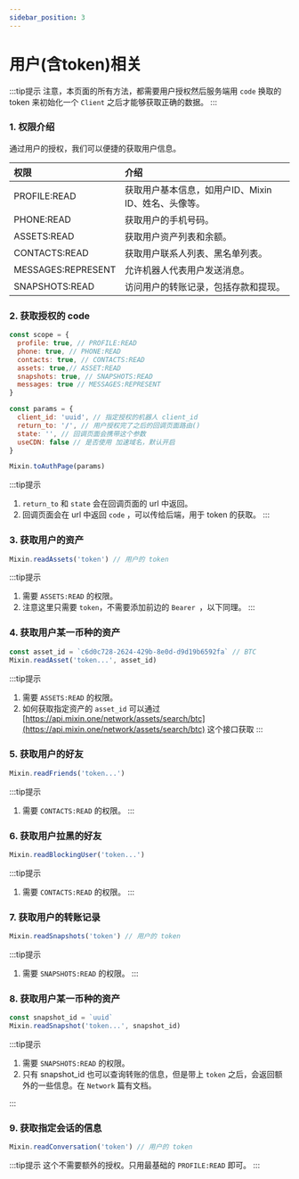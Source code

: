 ```yaml
---
sidebar_position: 3
---
```


# 用户(含token)相关

:::tip提示
注意，本页面的所有方法，都需要用户授权然后服务端用 `code` 换取的 token 来初始化一个 `Client` 之后才能够获取正确的数据。
:::

### 1. 权限介绍
通过用户的授权，我们可以便捷的获取用户信息。

| 权限               | 介绍                                                 |
| :----------------- | :--------------------------------------------------- |
| PROFILE:READ       | 获取用户基本信息，如用户ID、Mixin ID、姓名、头像等。 |
| PHONE:READ         | 获取用户的手机号码。                                 |
| ASSETS:READ        | 获取用户资产列表和余额。                             |
| CONTACTS:READ      | 获取用户联系人列表、黑名单列表。                     |
| MESSAGES:REPRESENT | 允许机器人代表用户发送消息。                         |
| SNAPSHOTS:READ     | 访问用户的转账记录，包括存款和提现。                 |

### 2. 获取授权的 code
```js
const scope = {
  profile: true, // PROFILE:READ
  phone: true, // PHONE:READ
  contacts: true, // CONTACTS:READ
  assets: true,// ASSET:READ
  snapshots: true, // SNAPSHOTS:READ
  messages: true // MESSAGES:REPRESENT
}

const params = {
  client_id: 'uuid', // 指定授权的机器人 client_id
  return_to: '/', // 用户授权完了之后的回调页面路由() 
  state: '', // 回调页面会携带这个参数
  useCDN: false // 是否使用 加速域名，默认开启
}

Mixin.toAuthPage(params)
```
:::tip提示
1. `return_to` 和 `state` 会在回调页面的 url 中返回。
2. 回调页面会在 url 中返回 `code` ，可以传给后端，用于 token 的获取。
:::

### 3. 获取用户的资产
```js
Mixin.readAssets('token') // 用户的 token
```
:::tip提示
1. 需要 `ASSETS:READ` 的权限。
2. 注意这里只需要 `token`，不需要添加前边的 `Bearer `，以下同理。
:::

### 4. 获取用户某一币种的资产
```js
const asset_id = `c6d0c728-2624-429b-8e0d-d9d19b6592fa` // BTC
Mixin.readAsset('token...', asset_id)
```
:::tip提示
1. 需要 `ASSETS:READ` 的权限。
2. 如何获取指定资产的 `asset_id` 可以通过 [https://api.mixin.one/network/assets/search/btc](https://api.mixin.one/network/assets/search/btc) 这个接口获取
:::

### 5. 获取用户的好友
```js
Mixin.readFriends('token...')
```

:::tip提示
1. 需要 `CONTACTS:READ` 的权限。
:::

### 6. 获取用户拉黑的好友
```js
Mixin.readBlockingUser('token...')
```

:::tip提示
1. 需要 `CONTACTS:READ` 的权限。
:::

### 7. 获取用户的转账记录
```js
Mixin.readSnapshots('token') // 用户的 token
```
:::tip提示
1. 需要 `SNAPSHOTS:READ` 的权限。
:::

### 8. 获取用户某一币种的资产
```js
const snapshot_id = `uuid`
Mixin.readSnapshot('token...', snapshot_id)
```
:::tip提示
1. 需要 `SNAPSHOTS:READ` 的权限。
2. 只有 snapshot_id 也可以查询转账的信息，但是带上 `token` 之后，会返回额外的一些信息。在 `Network` 篇有文档。

:::

### 9. 获取指定会话的信息
```js
Mixin.readConversation('token') // 用户的 token
```
:::tip提示
这个不需要额外的授权。只用最基础的 `PROFILE:READ` 即可。
:::
